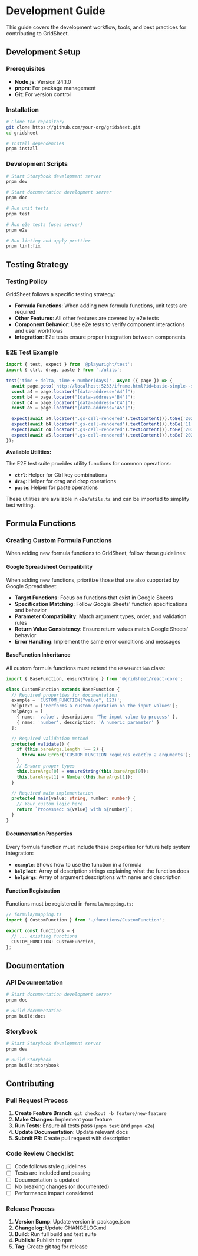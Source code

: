 # Development Guide

This guide covers the development workflow, tools, and best practices for contributing to GridSheet.

## Development Setup

### Prerequisites

- **Node.js**: Version 24.1.0
- **pnpm**: For package management
- **Git**: For version control

### Installation

```bash
# Clone the repository
git clone https://github.com/your-org/gridsheet.git
cd gridsheet

# Install dependencies
pnpm install
```

### Development Scripts

```bash
# Start Storybook development server
pnpm dev

# Start documentation development server
pnpm doc

# Run unit tests
pnpm test

# Run e2e tests (uses server)
pnpm e2e

# Run linting and apply prettier
pnpm lint:fix
```

## Testing Strategy

### Testing Policy

GridSheet follows a specific testing strategy:

- **Formula Functions**: When adding new formula functions, unit tests are required
- **Other Features**: All other features are covered by e2e tests
- **Component Behavior**: Use e2e tests to verify component interactions and user workflows
- **Integration**: E2e tests ensure proper integration between components

### E2E Test Example

```typescript
import { test, expect } from '@playwright/test';
import { ctrl, drag, paste } from './utils';

test('time + delta, time + number(days)', async ({ page }) => {
  await page.goto('http://localhost:5233/iframe.html?id=basic-simple--sheet&viewMode=story');
  const a4 = page.locator("[data-address='A4']");
  const b4 = page.locator("[data-address='B4']");
  const c4 = page.locator("[data-address='C4']");
  const a5 = page.locator("[data-address='A5']");

  expect(await a4.locator('.gs-cell-rendered').textContent()).toBe('2022-03-05 12:34:56');
  expect(await b4.locator('.gs-cell-rendered').textContent()).toBe('11:11:11');
  expect(await c4.locator('.gs-cell-rendered').textContent()).toBe('2022-03-05 23:46:07');
  expect(await a5.locator('.gs-cell-rendered').textContent()).toBe('2022-03-04 23:34:56');
});
```

**Available Utilities:**

The E2E test suite provides utility functions for common operations:

- **`ctrl`**: Helper for Ctrl key combinations
- **`drag`**: Helper for drag and drop operations  
- **`paste`**: Helper for paste operations

These utilities are available in `e2e/utils.ts` and can be imported to simplify test writing.

## Formula Functions

### Creating Custom Formula Functions

When adding new formula functions to GridSheet, follow these guidelines:

#### Google Spreadsheet Compatibility

When adding new functions, prioritize those that are also supported by Google Spreadsheet:

- **Target Functions**: Focus on functions that exist in Google Sheets
- **Specification Matching**: Follow Google Sheets' function specifications and behavior
- **Parameter Compatibility**: Match argument types, order, and validation rules
- **Return Value Consistency**: Ensure return values match Google Sheets' behavior
- **Error Handling**: Implement the same error conditions and messages

#### BaseFunction Inheritance

All custom formula functions must extend the `BaseFunction` class:

```typescript
import { BaseFunction, ensureString } from '@gridsheet/react-core';

class CustomFunction extends BaseFunction {
  // Required properties for documentation
  example = 'CUSTOM_FUNCTION("value", 123)';
  helpText = ['Performs a custom operation on the input values'];
  helpArgs = [
    { name: 'value', description: 'The input value to process' },
    { name: 'number', description: 'A numeric parameter' }
  ];

  // Required validation method
  protected validate() {
    if (this.bareArgs.length !== 2) {
      throw new Error('CUSTOM_FUNCTION requires exactly 2 arguments');
    }
    // Ensure proper types
    this.bareArgs[0] = ensureString(this.bareArgs[0]);
    this.bareArgs[1] = Number(this.bareArgs[1]);
  }

  // Required main implementation
  protected main(value: string, number: number) {
    // Your custom logic here
    return `Processed: ${value} with ${number}`;
  }
}
```

#### Documentation Properties

Every formula function must include these properties for future help system integration:

- **`example`**: Shows how to use the function in a formula
- **`helpText`**: Array of description strings explaining what the function does
- **`helpArgs`**: Array of argument descriptions with name and description

#### Function Registration

Functions must be registered in `formula/mapping.ts`:

```typescript
// formula/mapping.ts
import { CustomFunction } from './functions/CustomFunction';

export const functions = {
  // ... existing functions
  CUSTOM_FUNCTION: CustomFunction,
};
```

## Documentation

### API Documentation

```bash
# Start documentation development server
pnpm doc

# Build documentation
pnpm build:docs
```

### Storybook

```bash
# Start Storybook development server
pnpm dev

# Build Storybook
pnpm build:storybook
```

## Contributing

### Pull Request Process

1. **Create Feature Branch**: `git checkout -b feature/new-feature`
2. **Make Changes**: Implement your feature
3. **Run Tests**: Ensure all tests pass (`pnpm test` and `pnpm e2e`)
4. **Update Documentation**: Update relevant docs
5. **Submit PR**: Create pull request with description

### Code Review Checklist

- [ ] Code follows style guidelines
- [ ] Tests are included and passing
- [ ] Documentation is updated
- [ ] No breaking changes (or documented)
- [ ] Performance impact considered

### Release Process

1. **Version Bump**: Update version in package.json
2. **Changelog**: Update CHANGELOG.md
3. **Build**: Run full build and test suite
4. **Publish**: Publish to npm
5. **Tag**: Create git tag for release 
